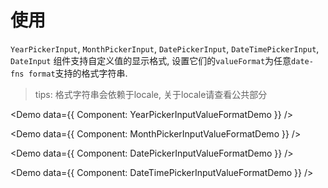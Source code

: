 
# 使用

`YearPickerInput`, `MonthPickerInput`, `DatePickerInput`, `DateTimePickerInput`, `DateInput` 组件支持自定义值的显示格式, 设置它们的`valueFormat`为任意`date-fns format`支持的格式字符串.

> tips: 格式字符串会依赖于locale, 关于locale请查看公共部分

<Demo data={{ Component: YearPickerInputValueFormatDemo }} />

<Demo data={{ Component: MonthPickerInputValueFormatDemo }} />

<Demo data={{ Component: DatePickerInputValueFormatDemo }} />

<Demo data={{ Component: DateTimePickerInputValueFormatDemo }} />
